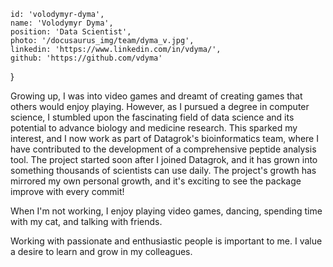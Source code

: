 <!-- markdownlint-disable first-line-h1 -->


    id: 'volodymyr-dyma',
    name: 'Volodymyr Dyma',
    position: 'Data Scientist',
    photo: '/docusaurus_img/team/dyma_v.jpg',
    linkedin: 'https://www.linkedin.com/in/vdyma/',
    github: 'https://github.com/vdyma'
}

<Card meta={meta}>

Growing up, I was into video games and dreamt of creating games that others would enjoy playing. However, as I pursued a degree in computer science, I stumbled upon the fascinating field of data science and its potential to advance biology and medicine research. This sparked my interest, and I now work as part of Datagrok's bioinformatics team, where I have contributed to the development of a comprehensive peptide analysis tool. The project started soon after I joined Datagrok, and it has grown into something thousands of scientists can use daily. The project's growth has mirrored my own personal growth, and it's exciting to see the package improve with every commit!

When I'm not working, I enjoy playing video games, dancing, spending time with my cat, and talking with friends.

Working with passionate and enthusiastic people is important to me. I value a desire to learn and grow in my colleagues.

</Card>
